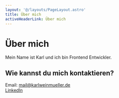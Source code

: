 ```yaml
---
layout: '@/layouts/PageLayout.astro'
title: Über mich
activeHeaderLink: Über mich
---
```


# Über mich

Mein Name ist Karl und ich bin Frontend Entwickler.

## Wie kannst du mich kontaktieren?

Email: mail@karlweinmueller.de<br /><a href="https://www.linkedin.com/in/karlweinm%C3%BCller/" target="\_blank" rel="noopener noreferrer" class="inline-flex items-center gap-3"><span class="iconify text-2xl leading-none tabler--brand-linkedin"></span>LinkedIn</a>
